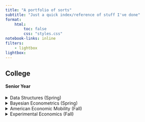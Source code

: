 ```yaml
---
title: "A portfolio of sorts"
subtitle: "Just a quick index/reference of stuff I've done"
format: 
    html: 
        toc: false
        css: "styles.css"
notebook-links: inline
filters: 
    - lightbox
lightbox:   
---
```




## College

#### Senior Year 

<details>
    <summary>Data Structures (Spring)</summary>
    
    [Github](https://github.com/lizdotsh/Data-Structures-Projects)
    <table class="data-struct-table">
    <caption>Projects from my data structures course. Details in the github, but direct links to the individual projects below:</caption>
    <tr>
        <th >Project</th>
        <th>Description</th>
    </tr>
    <tr>
        <td> [P1 - Sorting Methods](https://github.com/lizdotsh/Data-Structures-Projects/tree/main/P1-Sorting-Methods) </td>
        <td> This project compared sorting methods by using the .cover files generated in python. </td>
    </tr>
    <tr>
        <td> [P2 - Double Linked List](https://github.com/lizdotsh/Data-Structures-Projects/tree/main/P1-Sorting-Methods) </td>
        <td> Simple implimentation of a doubly linked list. </td>
    </tr>
    <tr>
        <td> [P3 - Deque and Hanoi](https://github.com/lizdotsh/Data-Structures-Projects/tree/main/P3-Deque-and-Hanoi)</td>
        <td> Basically is just an extension of double linked list, a deque implimentation, a towers of hanoi implimentationm, and a lot of tests.</td>
    </tr>
    <tr>
        <td> [P4 - AVL Tree](https://github.com/lizdotsh/Data-Structures-Projects/tree/main/P4-AVL-Tree) </td>
        <td> Implimentation of a self balancing AVL Tree, and testing to go with it </td>
    </tr>
    </table>

    

</details>

<details>
    <summary>Bayesian Econometrics (Spring)</summary>
    <p>
    <b>Final Project</b>
    <table class="bayes"> <tr> 
    <td> [Notebook and Writeup](assets/bayesian_pymc_linked_census_proj/elizabeth_goodwin_final.ipynb)</td> 
    <td>[Github](https://github.com/lizdotsh/bayesian_pymc_linked_census_proj)</td>
    </tr> </table>

    This was made as a final project for my Bayesian econometrics class. All of the useful info is in the notebook.If any of the comments or anything are confusing, it's probably because of the target audience (my professor).

    <details> 
    <summary> TL;DR </summary>
    <ul>
    <li>It uses a full count census dataset, so I wouldn't try to run it. It took a long, long time to run on A100s. I did include a way (and the raw dataset) to run it using just a sample percentage of the dataset, though.</li>

    <li>A lot of the processing is done in duckdb, and I did not include the database in the repo. the full size of is gigantic, far too big for github. I included the cut down samples after processing, though.</li>

    <li>Jupyter could not load a large number of the figures without crashing, so they are all in the /figures directory. the chains of the models are also in .nc form in the /chains directory. I normally dislike jupyter because it is messy like this, but was a project requirement for me.</li>

    <li>There are a lot of comments in the notebook, but I did not include a lot of the code that was used to generate the figures. I did include the code for the figures that were generated in python, though.</li>

    </ul>
    </details>
</p>
</details>
     
    
<details>
<summary>American Economic Mobility (Fall)</summary>
Papers and figures from my American Economic Mobility class.

<table class="bayes"> <tr> 
<td> [Github](https://github.com/lizdotsh/american-economic-mobility)</td>
</tr> </table>
<b> Final Project </b>: 

A paper on the regional demographic and mobility trends in Virginia. Very similar to the dataset used on the bayesian model above, this is the first paper I used it with. Basically analysis of linked census microdata from 17th century full count decennial censuses. This has been unchanged since it's creation and I made it rushing last minute before the deadline, so keep that in mind ahah. 

<table class="bayes"> <tr> 
<td> [Term Paper](assets/american-economic-mobility/term_paper/term_paper.pdf)</td>
<td>[Code (very messy...)](https://github.com/lizdotsh/american-economic-mobility/blob/main/term_paper/detailed_dive_code.qmd)
</tr> </table>

<b> Dubois Project: </b>

An assignment to recreate our own visualizations based on W.E.B. Dubois' famous visualizations from the 1900 Paris Exposition. The code used to generate all this can be found [here](assets/american-economic-mobility/dubois/GOODWIN-source-code.html) and some notes about it can be found [here](assets/american-economic-mobility/dubois/GOODWIN-figure-notes.pdf).

::: {.panel-tabset}

### Migration Recreation

This recreates it almost exactly but using the full 1900 census instead. 

![Dubois Migration](assets/american-economic-mobility/dubois/lot-11931-no-08-GOODWIN.jpg)

### Demographics Recreation
This recreates a population pyramid he made, but this time using modern data. 
![Dubois Demographics](assets/american-economic-mobility/dubois/lot-11931-no-53-GOODWIN.jpg)

### Original (Inspired)
A totally modern graphic I made in the same project. 
![Dubois Demographics](assets/american-economic-mobility/dubois/original-GOODWIN.jpg)

:::


</details>

<details>
<summary>Experimental Economics (Fall)</summary>


<b> Custom Otree Game </b>

<table class="bayes"> <tr>
<td> [Github](https://github.com/lizdotsh/otree) </td>
<td> [Presentation of findings](https://docs.google.com/presentation/d/1oAIrXfzF234GycNY1PsgXXbmuSC5Ey7Hsli-W_Yckcg/edit?usp=sharing) </td>
</tr> </table>

Created a custom otree UI to power an experiment run in my experimental economics class. Whole thing was hosted on heroku. 

(Note: this was not normal for the class. I just made my own thing since the software everyone else used was horrible.)

This was technically a group project I frankly I did almost all the work (and all of this part of it for sure). 

Also, there was a lot of weird trickery I did with symlinks when making it, so the github repo is a little weird. Basically `public_goods/__init.__.py` programmatically renders depending on the name of the directory it's in, which depends on the symlink. So I wrote the stuff once to create multiple games. There are definitely better ways to do this, but I was in a rush and it worked.



#### Junior Year

<details>
<summary> Intermediate Macroeconomics (Fall) </summary>

<table class="macro-table">
    <caption>Assignments from my Intermediate Macro Class. Details in the [github](https://github.com/lizdotsh/intermediate-macro-projects/), but direct links to the individual projects below:</caption>
    <tr>
        <th>PDF</th>
        <th>Code</th>
        <th>Description</th>
    </tr>
    <tr>
        <td> [Assignment 1](assets/intermediate-macro-projects/Assignment%201/final.pdf) </td>
        <td> [Code](assets/intermediate-macro-projects/Assignment%201/scratch.ipynb) </td>
        <td>Graphed and wrote up some inflation figures in python.</td>
    </tr>
    <tr>
        <td> [Assignment 2](assets/intermediate-macro-projects/Assignment%202/Assignment%202.pdf) </td>
        <td> [Code](assets/intermediate-macro-projects/Assignment%202/data.ipynb)</td>
        <td>Graphed T-bill and GDP forecasting data in python, also includes writeup.</td>
    </tr>
    <tr>
        <td> [Assignment 3](assets/intermediate-macro-projects/Assignment%203/Data3.pdf) </td>
        <td> [Code](https://github.com/lizdotsh/intermediate-macro-projects/blob/main/Assignment%203/Data3.Rmd)</td> 
        <td>This was first 'data project'. had to answer a bunch of data related questions about GDP data by looking into the details of the data. All done in R/R markdown.</td>
    </tr>
    <tr>
        <td> [Assignment 4](assets/intermediate-macro-projects/Assignment%204/PS4.pdf) </td>
        <td> [Code](https://github.com/lizdotsh/intermediate-macro-projects/blob/main/Assignment%204/PS4.Rmd)</td>
        <td>Problem set. I don't have the original problems but I copied all the written ones in the PDF. All done in R markdown. Includes a bunch of custom LaTeX graphics (not part of the assignment, I was just showing off lol)</td>
    </tr>
    <tr>
        <td> [Assignment 5](assets/intermediate-macro-projects/Assignment%205/PS5---Macro.pdf) </td>
        <td> [Code](https://github.com/lizdotsh/intermediate-macro-projects/blob/main/Assignment%205/PS5%20-%20Macro.Rmd)</td>
        <td>Another, different problem set. Answered a bunch of theoretical macro questions and made a bunch of latex graphics. All in R markdown.</td>
    </tr>
</table>
<details>
<summary>Note:</summary>
None of these projects were intended to involve actual programming and were supposed to be done in excel. I just intentionally replicated everything in a mix of R and Python so I could learn R/Python better. As this was much more of a first learning experience, this is from when I was very inexperienced and please take any bad code with grain of salt. I had only lightly used python before this class, and had never in my life used R before. Also did a lot of LaTeX graphics and equations, as most of the non-graph related assignments were intended to be done by hand (I wanted to show off).

</details>

</details>

<details>
<summary> Econometrics (Fall) </summary>

Easily my favorite class I have ever taken, made me fall in love with econ/stats. Unfortunately, I didn't keep track of all the files that well. They are also spread between stata, R, and python. Everything was assigned in stata, but I redid most of the assignments in R or Python to learn them better.

Anyways, here is what I have: 

<b> Assignment 2 </b>
Problem set on various datasets. All done in python (note: I was very bad at python back then).
<ul>
    <li>[Main Notebook](assets/Econometrics-assignments/Assignment%202/nhgis.ipynb)</li>
    <li>[Secondary Notebook](assets/Econometrics-assignments/Assignment%202/stuff.ipynb)</li>
    <li>[Instructions](assets/Econometrics-assignments/Assignment%202/Assignment2_instructions.pdf)</li>
    <li>[Github](https://github.com/lizdotsh/Econometrics-assignments/tree/main/Assignment%202) </li>
</ul>

<b> Assignment 3 </b>
Assignment on old faithful geyser data, intergenerational mobility, and robberies in chicago. All done in R and stata. 
<ul>
    <li>[Writeup, code, and figures (pdf)](assets/Econometrics-assignments/Assignment%203/assignment3.pdf) </li>
    <li>[Instructions](assets/Econometrics-assignments/Assignment%203/Assignment3_Instructions.pdf)</li>
    <li>[Github](https://github.com/lizdotsh/Econometrics-assignments/tree/main/Assignment%203) </li>

</ul>

<b> Assignment 4 </b> 
Assignment on predicting credit scores, the potential outcomes model, and a few other things. All done in R (and a bit of stata).
<ul>
    <li>[Writeup](assets/Econometrics-assignments/Assignment%204/Assignment%204.pdf)</li>
    <li>[Instructions](assets/Econometrics-assignments/Assignment%204/Assignment4_Instructions.pdf)</li>
    <li>[Code](https://github.com/lizdotsh/Econometrics-assignments/blob/main/Assignment%204/Assignment%204.Rmd)</li>
</ul>

<b> Assignment 5 </b>
Similar to previous. About castle doctrine natural experiments, class sizes and student performance, and research design. All done in R and Stata.
<ul>
    <li>[Writeup](assets/Econometrics-assignments/Assignment%205/Assignment5-econ308.pdf)</li>
    <li>[Instructions](assets/Econometrics-assignments/Assignment%205/Assignment5_instructions.pdf)</li>
    <li>[Github](https://github.com/lizdotsh/Econometrics-assignments/tree/main/Assignment%205) </li>
    <li>[Code](https://github.com/lizdotsh/Econometrics-assignments/blob/main/Assignment%205/Assignment5-econ308.Rmd)</li>
</ul>

<b>Final Exam</b>
I just did my final exam in R markdown and LaTeX instead of by hand as it was a remote thing. Everyone else did by hand for the most part. Don't have access to the exam itself anymore. I also got the highest grade in the class. 

<ul>
    <li>[Final Exam Writeup](assets/Econometrics-assignments/Final/Final.pdf)</li>
    <li>[Github](https://github.com/lizdotsh/Econometrics-assignments/blob/main/Final)</li>
    <li>[Code](https://github.com/lizdotsh/Econometrics-assignments/blob/main/Final/Final.Rmd)</li>
</ul>

</details>

#### Sophmore Year

#### Freshman Year

